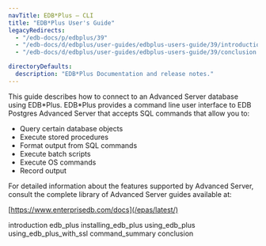 ```yaml
---
navTitle: EDB*Plus — CLI
title: "EDB*Plus User's Guide"
legacyRedirects:
  - "/edb-docs/p/edbplus/39"
  - "/edb-docs/d/edbplus/user-guides/edbplus-users-guide/39/introduction.html"
  - "/edb-docs/d/edbplus/user-guides/edbplus-users-guide/39/conclusion.html"

directoryDefaults:
  description: "EDB*Plus Documentation and release notes."
---
```


This guide describes how to connect to an Advanced Server database using EDB\*Plus. EDB\*Plus provides a command line user interface to EDB Postgres Advanced Server that accepts SQL commands that allow you to:

-   Query certain database objects
-   Execute stored procedures
-   Format output from SQL commands
-   Execute batch scripts
-   Execute OS commands
-   Record output

For detailed information about the features supported by Advanced Server, consult the complete library of Advanced Server guides available at:

[https://www.enterprisedb.com/docs](/epas/latest/)

<div class="toctree" maxdepth="4">

introduction edb_plus installing_edb_plus using_edb_plus using_edb_plus_with_ssl command_summary conclusion

</div>
